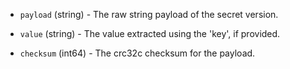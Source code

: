 <!-- Code generated from the comments of the DatasourceOutput struct in datasource/secretsmanager/data.go; DO NOT EDIT MANUALLY -->

- `payload` (string) - The raw string payload of the secret version.

- `value` (string) - The value extracted using the 'key', if provided.

- `checksum` (int64) - The crc32c checksum for the payload.

<!-- End of code generated from the comments of the DatasourceOutput struct in datasource/secretsmanager/data.go; -->
